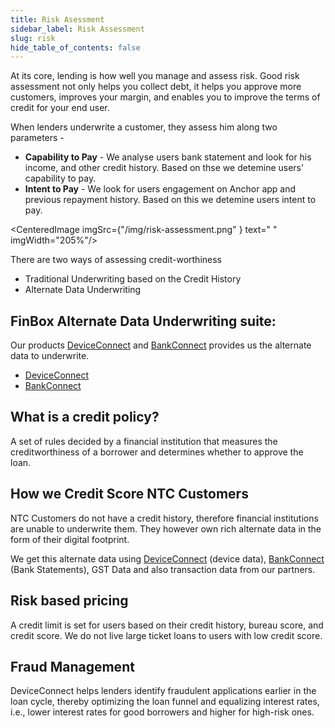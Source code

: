 ```yaml
---
title: Risk Asessment
sidebar_label: Risk Assessment
slug: risk
hide_table_of_contents: false
---
```




At its core, lending is how well you manage and assess risk. Good risk assessment not only helps you collect debt, it helps you approve more customers, improves your margin, and enables you to improve the terms of credit for your end user.

When lenders underwrite a customer, they assess him along two parameters - 

* **Capability to Pay** - We analyse users bank statement and look for his income, and other credit history. Based on thse we detemine users' capability to pay.
* **Intent to Pay** - We look for users engagement on Anchor app and previous repayment history. Based on this we detemine users intent to pay.

<CenteredImage  imgSrc={"/img/risk-assessment.png" } text=" " imgWidth="205%"/>

There are two ways of assessing credit-worthiness

* Traditional Underwriting based on the Credit History
* Alternate Data Underwriting




## FinBox Alternate Data Underwriting suite:

Our products [DeviceConnect](/product/products/device-connect) and [BankConnect](/product/products/bank-connect) provides us the alternate data to underwrite.


* [DeviceConnect](/product/products/device-connect)
* [BankConnect](/product/products/bank-connect)

## What is a credit policy?

A set of rules decided by a financial institution that measures the creditworthiness of a borrower and determines whether to approve the loan.



## How we Credit Score NTC Customers
NTC Customers do not have a credit history, therefore financial institutions are unable to underwrite them.
They however own rich alternate data in the form of their digital footprint. 

We get this alternate data using [DeviceConnect](/product/products/device-connect) (device data), [BankConnect](/product/products/bank-connect) (Bank Statements), GST Data and also transaction data from our partners.

## Risk based pricing

A credit limit is set for users based on their credit history, bureau score, and credit score. We do not live large ticket loans to users with low credit score.

## Fraud Management

DeviceConnect helps lenders identify fraudulent applications earlier in the loan cycle, thereby optimizing the loan funnel and equalizing interest rates, i.e., lower interest rates for good borrowers and higher for high-risk ones.
